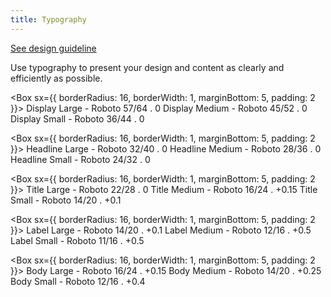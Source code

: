 ```yaml
---
title: Typography
---
```


[See design guideline](https://m3.material.io/styles/typography/overview)

Use typography to present your design and content as clearly and efficiently as
possible.

<Box sx={{ borderRadius: 16, borderWidth: 1, marginBottom: 5, padding: 2 }}>
  <Text variant="display-large">Display Large - Roboto 57/64 . 0</Text>
  <Text variant="display-medium">Display Medium - Roboto 45/52 . 0</Text>
  <Text variant="display-small">Display Small - Roboto 36/44 . 0</Text>
</Box>

<Box sx={{ borderRadius: 16, borderWidth: 1, marginBottom: 5, padding: 2 }}>
  <Text variant="headline-large">Headline Large - Roboto 32/40 . 0</Text>
  <Text variant="headline-medium">Headline Medium - Roboto 28/36 . 0</Text>
  <Text variant="headline-small">Headline Small - Roboto 24/32 . 0</Text>
</Box>

<Box sx={{ borderRadius: 16, borderWidth: 1, marginBottom: 5, padding: 2 }}>
  <Text variant="title-large">Title Large - Roboto 22/28 . 0</Text>
  <Text variant="title-medium">Title Medium - Roboto 16/24 . +0.15</Text>
  <Text variant="title-small">Title Small - Roboto 14/20 . +0.1</Text>
</Box>

<Box sx={{ borderRadius: 16, borderWidth: 1, marginBottom: 5, padding: 2 }}>
  <Text variant="label-large">Label Large - Roboto 14/20 . +0.1</Text>
  <Text variant="label-medium">Label Medium - Roboto 12/16 . +0.5</Text>
  <Text variant="label-small">Label Small - Roboto 11/16 . +0.5</Text>
</Box>

<Box sx={{ borderRadius: 16, borderWidth: 1, marginBottom: 5, padding: 2 }}>
  <Text variant="body-large">Body Large - Roboto 16/24 . +0.15</Text>
  <Text variant="body-medium">Body Medium - Roboto 14/20 . +0.25</Text>
  <Text variant="body-small">Body Small - Roboto 12/16 . +0.4</Text>
</Box>
